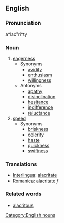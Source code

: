 ==English==
===Pronunciation===
a*lac"ri*ty

===Noun===
# [[eagerness]]
#* Synonyms
#** [[avidity]]
#** [[enthusiasm]]
#** [[willingness]]
#* Antonyms
#** [[apathy]]
#** [[disinclination]]
#** [[hesitance]]
#** [[indifference]]
#** [[reluctance]]
# [[speed]]
#* Synonyms
#** [[briskness]]
#** [[celerity]]
#** [[haste]]
#** [[quickness]]
#** [[swiftness]]

===Translations===
*[[Interlingua]]: [[alacritate]]
*[[Romanica]]: [[alacritate]] ''f''

===Related words===
* [[alacritous]]

[[Category:English nouns]]